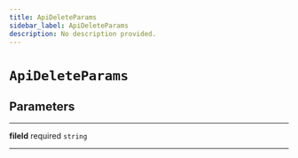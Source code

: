 ```yaml
---
title: ApiDeleteParams
sidebar_label: ApiDeleteParams
description: No description provided.
---
```


# `ApiDeleteParams`

## Parameters

---

**fileId** <span className="optional-status">required</span> `string`

---
